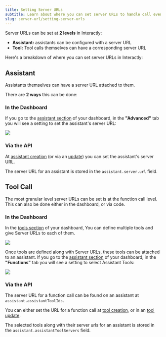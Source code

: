 ```yaml
---
title: Setting Server URLs
subtitle: Learn about where you can set server URLs to handle call events.
slug: server-url/setting-server-urls
---
```


Server URLs can be set at **2 levels** in Interactly:

- **Assistant:** assistants can be configured with a server URL
- **Tool:** Tool calls themselves can have a corresponding server URL

Here's a breakdown of where you can set server URLs in Interactly:

## Assistant

Assistants themselves can have a server URL attached to them.

There are **2 ways** this can be done:

### In the Dashboard
If you go to the [assistant section](https://dashboard-qa.interactly.ai/assistants) of your dashboard, in the **"Advanced"** tab you will see a setting to set the assistant's server URL:

<Frame caption="Setting server URL at the assistant level.">
  <img src="/images/server-url/assistant-server-url-dashboard.png" />
</Frame>

### Via the API
At [assistant creation](/api-reference/assistants/create-assistant) (or via an [update](/api-reference/assistants/update-assistant)) you can set the assistant's server URL.

The server URL for an assistant is stored in the `assistant.server.url` field.

## Tool Call

The most granular level server URLs can be set is at the function call level. This can also be done either in the dashboard, or via code.

### In the Dashboard
In the [tools section](https://dashboard-qa.interactly.ai/tools) of your dashboard, You can define multiple tools and give Server URLs to each of them.

<Frame caption="Setting server URL at the tools level.">
  <img src="/images/server-url/function-call-server-url-dashboard.png" />
</Frame>

Once tools are defined along with Server URLs, these tools can be attached to an assistant.
If you go to the [assistant section](https://dashboard-qa.interactly.ai/assistants) of your dashboard, in the **"Functions"** tab you will see a setting to select Assistant Tools:

<Frame caption="Setting server URL at the tools level.">
  <img src="/images/server-url/select-tools-under-assistant.png" />
</Frame>

### Via the API

The server URL for a function call can be found on an assistant at `assistant.assistantToolIds`.

You can either set the URL for a function call at [tool creation](/api-reference/tools/create-tool), or in an [tool update](/api-reference/tools/update-tool).

The selected tools along with their server urls for an assistant is stored in the `assistant.assistantToolServers` field.
